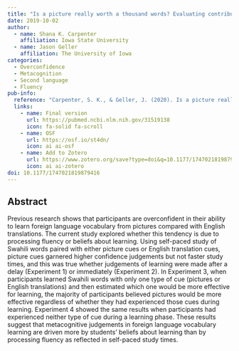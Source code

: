 ```yaml
---
title: "Is a picture really worth a thousand words? Evaluating contributions of fluency and analytic processing in metacognitive judgements for pictures in foreign language vocabulary learning"
date: 2019-10-02
author:
  - name: Shana K. Carpenter
    affiliation: Iowa State University
  - name: Jason Geller
    affiliation: The University of Iowa
categories: 
  - Overconfidence
  - Metacognition
  - Second language
  - Fluency
pub-info:
  reference: "Carpenter, S. K., & Geller, J. (2020). Is a picture really worth a thousand words? Evaluating contributions of fluency and analytic processing in metacognitive judgements for pictures in foreign language vocabulary learning. Quarterly journal of experimental psychology (2006), 73(2), 211–224. https://doi.org/10.1177/1747021819879416"
  links:
    - name: Final version
      url: https://pubmed.ncbi.nlm.nih.gov/31519138
      icon: fa-solid fa-scroll
    - name: OSF
      url: https://osf.io/st4dn/
      icon: ai ai-osf
    - name: Add to Zotero
      url: https://www.zotero.org/save?type=doi&q=10.1177/1747021819879416
      icon: ai ai-zotero
doi: 10.1177/1747021819879416
---
```


## Abstract

Previous research shows that participants are overconfident in their ability to learn foreign language vocabulary from pictures compared with English translations. The current study explored whether this tendency is due to processing fluency or beliefs about learning. Using self-paced study of Swahili words paired with either picture cues or English translation cues, picture cues garnered higher confidence judgements but not faster study times, and this was true whether judgements of learning were made after a delay (Experiment 1) or immediately (Experiment 2). In Experiment 3, when participants learned Swahili words with only one type of cue (pictures or English translations) and then estimated which one would be more effective for learning, the majority of participants believed pictures would be more effective regardless of whether they had experienced those cues during learning. Experiment 4 showed the same results when participants had experienced neither type of cue during a learning phase. These results suggest that metacognitive judgements in foreign language vocabulary learning are driven more by students' beliefs about learning than by processing fluency as reflected in self-paced study times.
